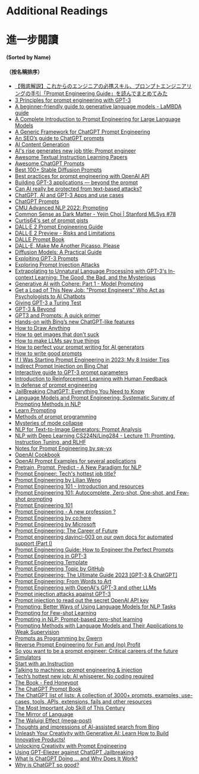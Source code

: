 # Additional Readings

# 進一步閱讀

#### (Sorted by Name)

#### （按名稱排序）

- [【徹底解説】これからのエンジニアの必携スキル、プロンプトエンジニアリングの手引「Prompt Engineering Guide」を読んでまとめてみた](https://dev.classmethod.jp/articles/how-to-design-prompt-engineering/)
- [3 Principles for prompt engineering with GPT-3](https://www.linkedin.com/pulse/3-principles-prompt-engineering-gpt-3-ben-whately)
- [A beginner-friendly guide to generative language models - LaMBDA guide](https://aitestkitchen.withgoogle.com/how-lamda-works)
- [A Complete Introduction to Prompt Engineering for Large Language Models](https://www.mihaileric.com/posts/a-complete-introduction-to-prompt-engineering)
- [A Generic Framework for ChatGPT Prompt Engineering](https://medium.com/@thorbjoern.heise/a-generic-framework-for-chatgpt-prompt-engineering-7097f6513a0b)
- [An SEO’s guide to ChatGPT prompts](https://searchengineland.com/chatgpt-prompts-seo-393523)
- [AI Content Generation](https://www.jonstokes.com/p/ai-content-generation-part-1-machine)
- [AI's rise generates new job title: Prompt engineer](https://www.axios.com/2023/02/22/chatgpt-prompt-engineers-ai-job)
- [Awesome Textual Instruction Learning Papers](https://github.com/RenzeLou/awesome-instruction-learning)
- [Awesome ChatGPT Prompts](https://github.com/f/awesome-chatgpt-prompts)
- [Best 100+ Stable Diffusion Prompts](https://mpost.io/best-100-stable-diffusion-prompts-the-most-beautiful-ai-text-to-image-prompts)
- [Best practices for prompt engineering with OpenAI API](https://help.openai.com/en/articles/6654000-best-practices-for-prompt-engineering-with-openai-api)
- [Building GPT-3 applications — beyond the prompt](https://medium.com/data-science-at-microsoft/building-gpt-3-applications-beyond-the-prompt-504140835560)
- [Can AI really be protected from text-based attacks?](https://techcrunch.com/2023/02/24/can-language-models-really-be-protected-from-text-based-attacks/)
- [ChatGPT, AI and GPT-3 Apps and use cases](https://gpt3demo.com)
- [ChatGPT Prompts](https://twitter.com/aaditsh/status/1636398208648658945?s=20)
- [CMU Advanced NLP 2022: Prompting](https://youtube.com/watch?v=5ef83Wljm-M&feature=shares)
- [Common Sense as Dark Matter - Yejin Choi | Stanford MLSys #78](https://youtube.com/live/n4HakBqoCVg?feature=shares)
- [Curtis64's set of prompt gists](https://gist.github.com/Curtis-64)
- [DALL·E 2 Prompt Engineering Guide](https://docs.google.com/document/d/11WlzjBT0xRpQhP9tFMtxzd0q6ANIdHPUBkMV-YB043U/edit#)
- [DALL·E 2 Preview - Risks and Limitations](https://github.com/openai/dalle-2-preview/blob/main/system-card.md)
- [DALLE Prompt Book](https://dallery.gallery/the-dalle-2-prompt-book)
- [DALL-E, Make Me Another Picasso, Please](https://www.newyorker.com/magazine/2022/07/11/dall-e-make-me-another-picasso-please?)
- [Diffusion Models: A Practical Guide](https://scale.com/guides/diffusion-models-guide)
- [Exploiting GPT-3 Prompts](https://twitter.com/goodside/status/1569128808308957185)
- [Exploring Prompt Injection Attacks](https://research.nccgroup.com/2022/12/05/exploring-prompt-injection-attacks)
- [Extrapolating to Unnatural Language Processing with GPT-3's In-context Learning: The Good, the Bad, and the Mysterious](http://ai.stanford.edu/blog/in-context-learning)
- [Generative AI with Cohere: Part 1 - Model Prompting](https://txt.cohere.ai/generative-ai-part-1)
- [Get a Load of This New Job: "Prompt Engineers" Who Act as Psychologists to AI Chatbots](https://futurism.com/prompt-engineers-ai)
- [Giving GPT-3 a Turing Test](https://lacker.io/ai/2020/07/06/giving-gpt-3-a-turing-test.html)
- [GPT-3 & Beyond](https://youtube.com/watch?v=-lnHHWRCDGk)
- [GPT3 and Prompts: A quick primer](https://buildspace.so/notes/intro-to-gpt3-prompts)
- [Hands-on with Bing’s new ChatGPT-like features](https://techcrunch.com/2023/02/08/hands-on-with-the-new-bing/)
- [How to Draw Anything](https://andys.page/posts/how-to-draw)
- [How to get images that don't suck](https://www.reddit.com/r/StableDiffusion/comments/x41n87/how_to_get_images_that_dont_suck_a)
- [How to make LLMs say true things](https://evanjconrad.com/posts/world-models)
- [How to perfect your prompt writing for AI generators](https://www.sydney.edu.au/news-opinion/news/2023/02/28/how-to-perfect-your-prompt-writing-for-ai-generators.html)
- [How to write good prompts](https://andymatuschak.org/prompts)
- [If I Was Starting Prompt Engineering in 2023: My 8 Insider Tips](https://youtube.com/watch?v=SirW7feTjh0&feature=shares)
- [Indirect Prompt Injection on Bing Chat](https://greshake.github.io/)
- [Interactive guide to GPT-3 prompt parameters](https://sevazhidkov.com/interactive-guide-to-gpt-3-prompt-parameters)
- [Introduction to Reinforcement Learning with Human Feedback](https://www.surgehq.ai/blog/introduction-to-reinforcement-learning-with-human-feedback-rlhf-series-part-1)
- [In defense of prompt engineering](https://simonwillison.net/2023/Feb/21/in-defense-of-prompt-engineering/)
- [JailBreaking ChatGPT: Everything You Need to Know](https://metaroids.com/learn/jailbreaking-chatgpt-everything-you-need-to-know/)
- [Language Models and Prompt Engineering: Systematic Survey of Prompting Methods in NLP](https://youtube.com/watch?v=OsbUfL8w-mo&feature=shares)
- [Learn Prompting](https://learnprompting.org)
- [Methods of prompt programming](https://generative.ink/posts/methods-of-prompt-programming)
- [Mysteries of mode collapse](https://www.lesswrong.com/posts/t9svvNPNmFf5Qa3TA/mysteries-of-mode-collapse)
- [NLP for Text-to-Image Generators: Prompt Analysis](https://heartbeat.comet.ml/nlp-for-text-to-image-generators-prompt-analysis-part-1-5076a44d8365)
- [NLP with Deep Learning CS224N/Ling284 - Lecture 11: Promting, Instruction Tuning, and RLHF](http://web.stanford.edu/class/cs224n/slides/cs224n-2023-lecture11-prompting-rlhf.pdf)
- [Notes for Prompt Engineering by sw-yx](https://github.com/sw-yx/ai-notes)
- [OpenAI Cookbook](https://github.com/openai/openai-cookbook)
- [OpenAI Prompt Examples for several applications](https://platform.openai.com/examples)
- [Pretrain, Prompt, Predict -  A New Paradigm for NLP](http://pretrain.nlpedia.ai)
- [Prompt Engineer: Tech's hottest job title?](https://www.peoplematters.in/article/talent-management/is-prompt-engineering-the-hottest-job-in-ai-today-37036)
- [Prompt Engineering by Lilian Weng](https://lilianweng.github.io/posts/2023-03-15-prompt-engineering/)
- [Prompt Engineering 101 - Introduction and resources](https://www.linkedin.com/pulse/prompt-engineering-101-introduction-resources-amatriain)
- [Prompt Engineering 101: Autocomplete, Zero-shot, One-shot, and Few-shot prompting](https://youtube.com/watch?v=v2gD8BHOaX4&feature=shares)
- [Prompt Engineering 101](https://humanloop.com/blog/prompt-engineering-101)
- [Prompt Engineering - A new profession ?](https://www.youtube.com/watch?v=w102J3_9Bcs&ab_channel=PatrickDebois)
- [Prompt Engineering by co:here](https://docs.cohere.ai/docs/prompt-engineering)
- [Prompt Engineering by Microsoft](https://microsoft.github.io/prompt-engineering)
- [Prompt Engineering: The Career of Future](https://shubhamsaboo111.medium.com/prompt-engineering-the-career-of-future-2fb93f90f117)
- [Prompt engineering davinci-003 on our own docs for automated support (Part I)](https://www.patterns.app/blog/2022/12/21/finetune-llm-tech-support)
- [Prompt Engineering Guide: How to Engineer the Perfect Prompts](https://richardbatt.co.uk/prompt-engineering-guide-how-to-engineer-the-perfect-prompts)
- [Prompt Engineering in GPT-3](https://www.analyticsvidhya.com/blog/2022/05/prompt-engineering-in-gpt-3)
- [Prompt Engineering Template](https://docs.google.com/spreadsheets/d/1-snKDn38-KypoYCk9XLPg799bHcNFSBAVu2HVvFEAkA/edit#gid=0)
- [Prompt Engineering Topic by GitHub](https://github.com/topics/prompt-engineering)
- [Prompt Engineering: The Ultimate Guide 2023 [GPT-3 & ChatGPT]](https://businessolution.org/prompt-engineering/)
- [Prompt Engineering: From Words to Art](https://www.saxifrage.xyz/post/prompt-engineering)
- [Prompt Engineering with OpenAI's GPT-3 and other LLMs](https://youtube.com/watch?v=BP9fi_0XTlw&feature=shares)
- [Prompt injection attacks against GPT-3](https://simonwillison.net/2022/Sep/12/prompt-injection)
- [Prompt injection to read out the secret OpenAI API key](https://twitter.com/ludwig_stumpp/status/1619701277419794435?s=20&t=GtoMlmYCSt-UmvjqJVbBSA)
- [Prompting: Better Ways of Using Language Models for NLP Tasks](https://thegradient.pub/prompting/)
- [Prompting for Few-shot Learning](https://www.cs.princeton.edu/courses/archive/fall22/cos597G/lectures/lec05.pdf)
- [Prompting in NLP: Prompt-based zero-shot learning](https://savasy-22028.medium.com/prompting-in-nlp-prompt-based-zero-shot-learning-3f34bfdb2b72)
- [Prompting Methods with Language Models and Their Applications to Weak Supervision](https://snorkel.ai/prompting-methods-with-language-models-nlp)
- [Prompts as Programming by Gwern](https://www.gwern.net/GPT-3#prompts-as-programming)
- [Reverse Prompt Engineering for Fun and (no) Profit](https://lspace.swyx.io/p/reverse-prompt-eng)
- [So you want to be a prompt engineer: Critical careers of the future](https://venturebeat.com/ai/so-you-want-to-be-a-prompt-engineer-critical-careers-of-the-future/)
- [Simulators](https://www.lesswrong.com/posts/vJFdjigzmcXMhNTsx/simulators)
- [Start with an Instruction](https://beta.openai.com/docs/quickstart/start-with-an-instruction)
- [Talking to machines: prompt engineering & injection](https://artifact-research.com/artificial-intelligence/talking-to-machines-prompt-engineering-injection)
- [Tech’s hottest new job: AI whisperer. No coding required](https://www.washingtonpost.com/technology/2023/02/25/prompt-engineers-techs-next-big-job/)
- [The Book - Fed Honeypot](https://fedhoneypot.notion.site/25fdbdb69e9e44c6877d79e18336fe05?v=1d2bf4143680451986fd2836a04afbf4)
- [The ChatGPT Prompt Book](https://docs.google.com/presentation/d/17b_ocq-GL5lhV_bYSShzUgxL02mtWDoiw9xEroJ5m3Q/edit#slide=id.gc6f83aa91_0_79)
- [The ChatGPT list of lists: A collection of 3000+ prompts, examples, use-cases, tools, APIs, extensions, fails and other resources](https://medium.com/mlearning-ai/the-chatgpt-list-of-lists-a-collection-of-1500-useful-mind-blowing-and-strange-use-cases-8b14c35eb)
- [The Most Important Job Skill of This Century](https://www.theatlantic.com/technology/archive/2023/02/openai-text-models-google-search-engine-bard-chatbot-chatgpt-prompt-writing/672991/)
- [The Mirror of Language](https://deepfates.com/the-mirror-of-language)
- [The Waluigi Effect (mega-post)](https://www.lesswrong.com/posts/D7PumeYTDPfBTp3i7/the-waluigi-effect-mega-post)
- [Thoughts and impressions of AI-assisted search from Bing](https://simonwillison.net/2023/Feb/24/impressions-of-bing/)
- [Unleash Your Creativity with Generative AI: Learn How to Build Innovative Products!](https://youtube.com/watch?v=jqTkMpziGBU&feature=shares)
- [Unlocking Creativity with Prompt Engineering](https://youtube.com/watch?v=PFsbWAC4_rk&feature=shares)
- [Using GPT-Eliezer against ChatGPT Jailbreaking](https://www.alignmentforum.org/posts/pNcFYZnPdXyL2RfgA/using-gpt-eliezer-against-chatgpt-jailbreaking)
- [What Is ChatGPT Doing … and Why Does It Work?](https://writings.stephenwolfram.com/2023/02/what-is-chatgpt-doing-and-why-does-it-work/)
- [Why is ChatGPT so good?](https://scale.com/blog/chatgpt-reinforcement-learning)

